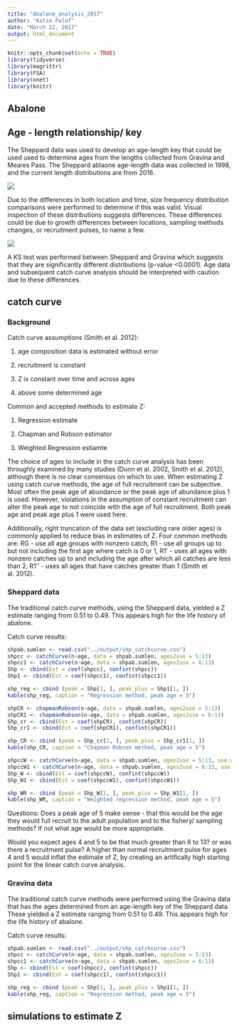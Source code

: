 ```yaml
---
title: "Abalone_analysis_2017"
author: "Katie Palof"
date: "March 22, 2017"
output: html_document
---
```


```r
knitr::opts_chunk$set(echo = TRUE)
library(tidyverse)
library(magrittr)
library(FSA)
library(nnet)
library(knitr)

```

## Abalone 

## Age - length relationship/ key
The Sheppard data was used to develop an age-length key that could be used used to determine ages from the lengths collected from Gravina and Meares Pass. The Sheppard ablaone age-length data was collected in 1998, and the current length distributions are from 2016.  

![](../figs/shep_agelengthkey.png)

Due to the differences in both location and time, size frequency distribution comparisons were performed to determine if this was valid.  Visual inspection of these distributions suggests differences. These differences could be due to growth differences between locations, sampling methods changes, or recruitment pulses, to name a few. 

![](../figs/density_abs.png)


A KS test was performed between Sheppard and Gravina which suggests that they are significantly different distributions (p-value <0.0001).  Age data and subsequent catch curve analysis should be interpreted with caution due to these differences. 

## catch curve
### Background
Catch curve assumptions (Smith et al. 2012): 

1) age composition data is estimated without error

2) recruitment is constant

3) Z is constant over time and across ages

4) above some determined age 


Common and accepted methods to estimate Z:

1) Regression estimate

2) Chapman and Robson estimator

3) Weighted Regression estiamte

The choice of ages to include in the catch curve analysis has been throughly examined by many studies (Dunn et al. 2002, Smith et al. 2012), although there is no clear consensus on which to use.  When estimating Z using catch curve methods, the age of full recruitment can be subjective.  Most often the peak age of abundance or the peak age of abundance plus 1 is used.  However, violations in the assumption of constant recruitment can alter the peak age to not coincide with the age of full recruitment.  Both peak age and peak age plus 1 were used here. 

Additionally, right truncation of the data set (excluding rare older ages) is commonly applied to reduce bias in estimates of Z.  Four common methods are: RG - use all age groups with nonzero catch, R1 - use all groups up to but not including the first age where catch is 0 or 1, R1' - uses all ages with nonzero catches up to and including the age after which all catches are less than 2, R1'' - uses all ages that have catches greater than 1 (Smith et al. 2012). 

### Sheppard data
The traditional catch curve methods, using the Sheppard data, yielded a Z estimate ranging from 0.51 to 0.49.  This appears high for the life history of abalone. 

Catch curve results:

```r
shpab.sumlen <- read.csv("../output/shp_catchcurve.csv")
shpcc <- catchCurve(n~age, data = shpab.sumlen, ages2use = 5:13)
shpcc1 <- catchCurve(n~age, data = shpab.sumlen, ages2use = 6:13)
Shp <- cbind(Est = coef(shpcc), confint(shpcc))
Shp1 <- cbind(Est = coef(shpcc1), confint(shpcc1))

shp_reg <- cbind (peak = Shp[1, ], peak_plus = Shp1[1, ])
kable(shp_reg, caption = "Regression method, peak age = 5")
```

```r
shpCR <- chapmanRobson(n~age, data = shpab.sumlen, ages2use = 5:13)
shpCR1 <- chapmanRobson(n~age, data = shpab.sumlen, ages2use = 6:13)
Shp_cr <- cbind(Est = coef(shpCR), confint(shpCR))
Shp_cr1 <- cbind(Est = coef(shpCR1), confint(shpCR1))

shp_CR <- cbind (peak = Shp_cr[1, ], peak_plus = Shp_cr1[1, ])
kable(shp_CR, caption = "Chapman Robson method, peak age = 5")
```

```r
shpccW <- catchCurve(n~age, data = shpab.sumlen, ages2use = 5:13, use.weights = TRUE)
shpccW1 <- catchCurve(n~age, data = shpab.sumlen, ages2use = 6:13, use.weights = TRUE)
Shp_W <- cbind(Est = coef(shpccW), confint(shpccW))
Shp_W1 <- cbind(Est = coef(shpccW1), confint(shpccW1))

shp_WR <- cbind (peak = Shp_W[1, ], peak_plus = Shp_W1[1, ])
kable(shp_WR, caption = "Weighted regression method, peak age = 5")
```

Questions: 
Does a peak age of 5 make sense - that this would be the age they would full recruit to the adult population and to the fishery/ sampling methods?  If not what age would be more appropriate.  

Would you expect ages 4 and 5 to be that much greater than 6 to 13? or was there a recruitment pulse? A higher than normal recruitment pulse for ages 4 and 5 would inflat the estimate of Z, by creating an artifically high starting point for the linear catch curve analysis. 


### Gravina data 
The traditional catch curve methods were performed using the Gravina data that has the ages determined from an age-length key of the Sheppard data.  These yielded a Z estimate ranging from 0.51 to 0.49.  This appears high for the life history of abalone. 

Catch curve results:

```r
shpab.sumlen <- read.csv("../output/shp_catchcurve.csv")
shpcc <- catchCurve(n~age, data = shpab.sumlen, ages2use = 5:13)
shpcc1 <- catchCurve(n~age, data = shpab.sumlen, ages2use = 6:13)
Shp <- cbind(Est = coef(shpcc), confint(shpcc))
Shp1 <- cbind(Est = coef(shpcc1), confint(shpcc1))

shp_reg <- cbind (peak = Shp[1, ], peak_plus = Shp1[1, ])
kable(shp_reg, caption = "Regression method, peak age = 5")
```





## simulations to estimate Z
